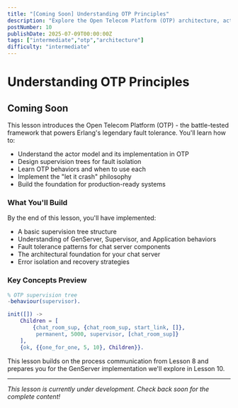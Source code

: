 ```yaml
---
title: "[Coming Soon] Understanding OTP Principles"
description: "Explore the Open Telecom Platform (OTP) architecture, actor model implementation, and supervision trees that make Erlang systems bulletproof"
postNumber: 10
publishDate: 2025-07-09T00:00:00Z
tags: ["intermediate","otp","architecture"]
difficulty: "intermediate"
---
```


# Understanding OTP Principles

## Coming Soon

This lesson introduces the Open Telecom Platform (OTP) - the battle-tested framework that powers Erlang's legendary fault tolerance. You'll learn how to:

- Understand the actor model and its implementation in OTP
- Design supervision trees for fault isolation
- Learn OTP behaviors and when to use each
- Implement the "let it crash" philosophy
- Build the foundation for production-ready systems

### What You'll Build

By the end of this lesson, you'll have implemented:
- A basic supervision tree structure
- Understanding of GenServer, Supervisor, and Application behaviors
- Fault tolerance patterns for chat server components
- The architectural foundation for your chat server
- Error isolation and recovery strategies

### Key Concepts Preview

```erlang
% OTP supervision tree
-behaviour(supervisor).

init([]) ->
    Children = [
        {chat_room_sup, {chat_room_sup, start_link, []},
         permanent, 5000, supervisor, [chat_room_sup]}
    ],
    {ok, {{one_for_one, 5, 10}, Children}}.
```

This lesson builds on the process communication from Lesson 8 and prepares you for the GenServer implementation we'll explore in Lesson 10.

---

_This lesson is currently under development. Check back soon for the complete content!_
